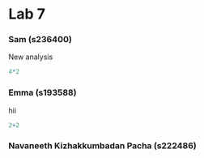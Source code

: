 # Lab 7

### Sam (s236400)
New analysis
```r
4*2
```


### Emma (s193588)

hii

```r
2+2
```

### Navaneeth Kizhakkumbadan Pacha (s222486)
